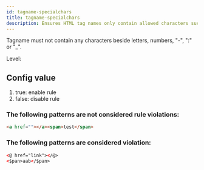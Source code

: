 ```yaml
---
id: tagname-specialchars
title: tagname-specialchars
description: Ensures HTML tag names only contain allowed characters such as letters, numbers, hyphens, colons, or underscores.
---
```



Tagname must not contain any characters beside letters, numbers, "-", ":" or "_".

Level: <Badge text="Error" variant="danger" />

## Config value

1. true: enable rule
2. false: disable rule


### The following patterns are **not** considered rule violations:

```html
<a href=""></a><span>test</span>
```


### The following patterns are considered violation:

```html
<@ href="link"></@>
<$pan>aab</$pan>
```
